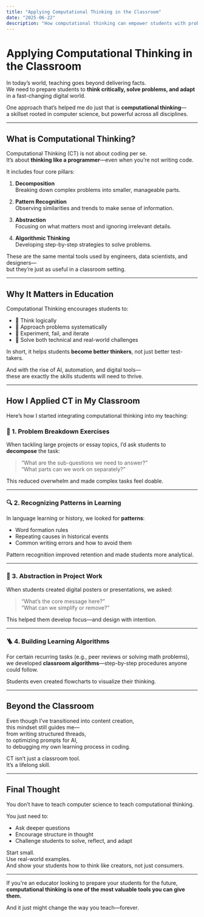 ```yaml
---
title: "Applying Computational Thinking in the Classroom"
date: "2025-06-22"
description: "How computational thinking can empower students with problem-solving skills and how I’ve integrated it into my teaching practice."
---
```


# Applying Computational Thinking in the Classroom

In today’s world, teaching goes beyond delivering facts.  
We need to prepare students to **think critically, solve problems, and adapt** in a fast-changing digital world.

One approach that’s helped me do just that is **computational thinking**—  
a skillset rooted in computer science, but powerful across all disciplines.

---

## What is Computational Thinking?

Computational Thinking (CT) is not about coding per se.  
It’s about **thinking like a programmer**—even when you’re not writing code.

It includes four core pillars:

1. **Decomposition**  
   Breaking down complex problems into smaller, manageable parts.

2. **Pattern Recognition**  
   Observing similarities and trends to make sense of information.

3. **Abstraction**  
   Focusing on what matters most and ignoring irrelevant details.

4. **Algorithmic Thinking**  
   Developing step-by-step strategies to solve problems.

These are the same mental tools used by engineers, data scientists, and designers—  
but they’re just as useful in a classroom setting.

---

## Why It Matters in Education

Computational Thinking encourages students to:

- 📌 Think logically  
- 📌 Approach problems systematically  
- 📌 Experiment, fail, and iterate  
- 📌 Solve both technical and real-world challenges  

In short, it helps students **become better thinkers**, not just better test-takers.

And with the rise of AI, automation, and digital tools—  
these are exactly the skills students will need to thrive.

---

## How I Applied CT in My Classroom

Here’s how I started integrating computational thinking into my teaching:

### 🧩 1. Problem Breakdown Exercises  
When tackling large projects or essay topics, I’d ask students to **decompose** the task:
> “What are the sub-questions we need to answer?”  
> “What parts can we work on separately?”

This reduced overwhelm and made complex tasks feel doable.

---

### 🔍 2. Recognizing Patterns in Learning  
In language learning or history, we looked for **patterns**:
- Word formation rules  
- Repeating causes in historical events  
- Common writing errors and how to avoid them

Pattern recognition improved retention and made students more analytical.

---

### 🧼 3. Abstraction in Project Work  
When students created digital posters or presentations, we asked:
> “What’s the core message here?”  
> “What can we simplify or remove?”

This helped them develop focus—and design with intention.

---

### 🪜 4. Building Learning Algorithms  
For certain recurring tasks (e.g., peer reviews or solving math problems),  
we developed **classroom algorithms**—step-by-step procedures anyone could follow.

Students even created flowcharts to visualize their thinking.

---

## Beyond the Classroom

Even though I’ve transitioned into content creation,  
this mindset still guides me—  
from writing structured threads,  
to optimizing prompts for AI,  
to debugging my own learning process in coding.

CT isn’t just a classroom tool.  
It’s a lifelong skill.

---

## Final Thought

You don’t have to teach computer science to teach computational thinking.

You just need to:
- Ask deeper questions  
- Encourage structure in thought  
- Challenge students to solve, reflect, and adapt  

Start small.  
Use real-world examples.  
And show your students how to think like creators, not just consumers.

---

If you're an educator looking to prepare your students for the future,  
**computational thinking is one of the most valuable tools you can give them.**

And it just might change the way you teach—forever.
